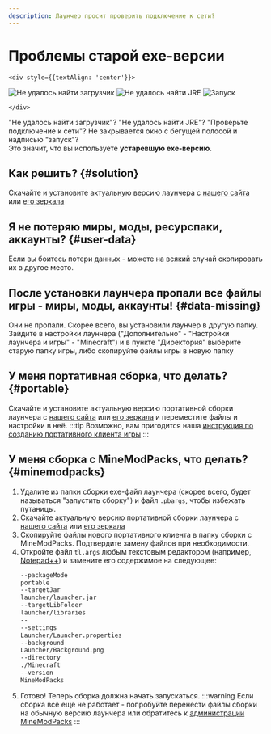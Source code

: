 ```yaml
---
description: Лаунчер просит проверить подключение к сети?
---
```

# Проблемы старой exe-версии
```mdx-code-block
<div style={{textAlign: 'center'}}>
```
![Не удалось найти загрузчик](./img/prebootstrap-error.jpg) ![Не удалось найти JRE](./img/prebootstrap-jre-not-found.jpg) ![Запуск](./img/prebootstrap-launching.jpg)
```mdx-code-block
</div>
```
"Не удалось найти загрузчик"? "Не удалось найти JRE"? "Проверьте подключение к сети"? Не закрывается окно с бегущей полосой и надписью "запуск"?  
Это значит, что вы используете **устаревшую exe-версию**.

## Как решить? {#solution}
Скачайте и установите актуальную версию лаунчера с [нашего сайта](https://llaun.ch) или [его зеркала](https://lln4.ru)

## Я не потеряю миры, моды, ресурспаки, аккаунты? {#user-data}
Если вы боитесь потери данных - можете на всякий случай скопировать их в другое место.  

## После установки лаунчера пропали все файлы игры - миры, моды, аккаунты! {#data-missing}
Они не пропали. Скорее всего, вы установили лаунчер в другую папку.  
Зайдите в настройки лаунчера ("Дополнительно" - "Настройки лаунчера и игры" - "Minecraft") и в пункте "Директория" выберите старую папку игры, либо скопируйте файлы игры в новую папку

## У меня портативная сборка, что делать? {#portable}
Скачайте и установите актуальную версию портативной сборки лаунчера с [нашего сайта](https://llaun.ch/portable) или [его зеркала](https://lln4.ru/portable) и переместите файлы и настройки в неё.
:::tip
Возможно, вам пригодится наша [инструкция по созданию портативного клиента игры](../launcher/portable)
:::

## У меня сборка с MineModPacks, что делать? {#minemodpacks}
1. Удалите из папки сборки exe-файл лаунчера (скорее всего, будет называться "запустить сборку") и файл `.pbargs`, чтобы избежать путаницы.
2. Скачайте актуальную версию портативной сборки лаунчера с [нашего сайта](https://llaun.ch/portable) или [его зеркала](https://lln4.ru/portable)
3. Скопируйте файлы нового портативного клиента в папку сборки с MineModPacks. Подтвердите замену файлов при необходимости.
4. Откройте файл `tl.args` любым текстовым редактором (например, [Notepad++](https://notepad-plus-plus.org/downloads/)) и замените его содержимое на следующее:
    ```bash title="tl.args"
    --packageMode
    portable
    --targetJar
    launcher/launcher.jar
    --targetLibFolder
    launcher/libraries
    --
    --settings
    Launcher/Launcher.properties
    --background
    Launcher/Background.png
    --directory
    ./Minecraft
    --version
    MineModPacks
    ```
5. Готово! Теперь сборка должна начать запускаться.
    :::warning
    Если сборка всё ещё не работает - попробуйте перенести файлы сборки на обычную версию лаунчера или обратитесь к [администрации MineModPacks](https://minemodpacks.ru/%D0%B8%D0%BD%D1%84%D0%BE%D1%80%D0%BC%D0%B0%D1%86%D0%B8%D1%8F#%D0%9A%D0%BE%D0%BD%D1%82%D0%B0%D0%BA%D1%82%D1%8B)
    :::